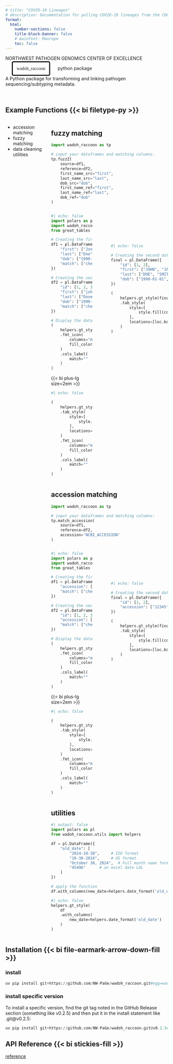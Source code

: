 ```yaml
---
# title: "COVID-19 Lineages"
# description: Documentation for pulling COVID-19 lineages from the CDC
format: 
  html: 
    number-sections: false
    title-block-banner: false
    # mainfont: Manrope
    toc: false
---
```


<!-- ::: {.container .column-page}

<h1 class="css-qp8v3">

::: css-nzw60t
NORTHWEST PATHOGEN GENOMICS CENTER OF EXCELLENCE
:::

wadoh_raccoon python package

</h1>

A Python package for transforming and linking pathogen sequencing/subtyping metadata.


::: -->

:::{.column-page}

::: css-nzw60t
NORTHWEST PATHOGEN GENOMICS CENTER OF EXCELLENCE
:::

:::{.title-header}
[wadoh_raccoon]{style="font-family: 'JetBrains Mono'; border-style: solid; border-width: 3px; border-radius: 5px; border-color: black; margin: 20px; padding:12px;"} python package
:::

A Python package for transforming and linking pathogen sequencing/subtyping metadata.

:::

<br>

:::{.column-page}

## Example Functions {{< bi filetype-py >}}

:::

::::{.column-page .columns}

:::{.column width="25%"}


- accession matching
- fuzzy matching
- data cleaning utilities

:::

:::{.column width="75%"}

:::{.panel-tabset}

## fuzzy matching

```python
import wadoh_raccoon as tp

# input your dataframes and matching columns:
tp.fuzzZ(
    source=df1,
    reference=df2,
    first_name_src="first",
    last_name_src="last",
    dob_src="dob",
    first_name_ref="first",
    last_name_ref="last",
    dob_ref="dob"
)
```

::::{.columns}

:::{.column width="40%"}
```python
#| echo: false
import polars as pl
import wadoh_raccoon.utils.helpers as helpers
from great_tables import GT, md, style, loc, google_font

# Creating the first dataframe with 'first_name', 'last_name', 'dob' columns
df1 = pl.DataFrame({
    "first": ["Jon", "Smith", "Alex"],
    "last": ["Doe", "Jaane", "Johnson"],
    "dob": ["1990-01-01", "1985-05-15", "2000-09-10"],
    "match": ["check","check","xmark"]
})

# Creating the second dataframe with the same columns plus a 'numeric_id' column
df2 = pl.DataFrame({
    "id": [1, 2, 3],
    "first": ["john", "jane", "Alice"],
    "last": ["Dooe", "smith", "Johnson"],
    "dob": ["1990-01-01", "1985-05-15", "2020-09-10"],
    "match": ["check","check","xmark"]
})

# Display the dataframes
(
    helpers.gt_style(df_inp=df1,index_inp=False)
    .fmt_icon(
        columns="match",
        fill_color={"check": "green", "check": "red"}
    )
    .cols_label(
        match=""
    )
)

```

:::{.container-center}

{{< bi plus-lg size=2em >}}

:::

```python
#| echo: false

(
    helpers.gt_style(df2,index_inp=False)
    .tab_style(
        style=[
            style.fill(color="#f9e3d6")
        ],
        locations=[loc.body(columns="id"),loc.column_labels(columns="id")]
    )
    .fmt_icon(
        columns="match",
        fill_color={"check": "green", "check": "red"}
    )
    .cols_label(
        match=""
    )
)
```

:::

:::{.column width="5%"}

<br>

<br>

<br>

<br>

:::{style="transform: translate(45px,0px)"}

{{< bi arrow-right-square-fill size=2em >}}

:::

:::

:::{.column width="55%"}

<br>

<br>

<br>


```python
#| echo: false

# Creating the second dataframe with the same columns plus a 'numeric_id' column
final = pl.DataFrame({
    "id": [1, 2],
    "first": ["JOHN", "JANE"],
    "last": ["DOE", "SMITH"],
    "dob": ["1990-01-01", "1985-05-15"]
})

(
    helpers.gt_style(final,index_inp=False)
    .tab_style(
        style=[
            style.fill(color="#f9e3d6")
        ],
        locations=[loc.body(columns="id"),loc.column_labels(columns="id")]
    )
)

```
:::

::::

## accession matching


```python
import wadoh_raccoon as tp

# input your dataframes and matching columns:
tp.match_accession(
    source=df1,
    reference=df2,
    accession='NCBI_ACCESSION'
)
```

::::{.columns}

:::{.column width="40%"}
```python
#| echo: false
import polars as pl
import wadoh_raccoon.utils.helpers as helpers
from great_tables import GT, md, style, loc, google_font

# Creating the first dataframe with 'first_name', 'last_name', 'dob' columns
df1 = pl.DataFrame({
    "accession": ["12345","CDC-010023",'L00029'],
    "match": ["check","check","xmark"]
})

# Creating the second dataframe with the same columns plus a 'numeric_id' column
df2 = pl.DataFrame({
    "id": [1, 2, 3],
    "accession": ["12345","CDC-010023",'X0293'],
    "match": ["check","check","xmark"]
})

# Display the dataframes
(
    helpers.gt_style(df_inp=df1,index_inp=False)
    .fmt_icon(
        columns="match",
        fill_color={"check": "green", "check": "red"}
    )
    .cols_label(
        match=""
    )
)

```

:::{.container-center}

{{< bi plus-lg size=2em >}}

:::

```python
#| echo: false

(
    helpers.gt_style(df2,index_inp=False)
    .tab_style(
        style=[
            style.fill(color="#f9e3d6")
        ],
        locations=[loc.body(columns="id"),loc.column_labels(columns="id")]
    )
    .fmt_icon(
        columns="match",
        fill_color={"check": "green", "check": "red"}
    )
    .cols_label(
        match=""
    )
)
```

:::

:::{.column width="5%"}

<br>

<br>

<br>

<br>

:::{style="transform: translate(45px,0px)"}

{{< bi arrow-right-square-fill size=2em >}}

:::

:::

:::{.column width="55%"}

<br>

<br>

<br>


```python
#| echo: false

# Creating the second dataframe with the same columns plus a 'numeric_id' column
final = pl.DataFrame({
    "id": [1, 2],
    "accession": ["12345","CDC-010023"]
})

(
    helpers.gt_style(final,index_inp=False)
    .tab_style(
        style=[
            style.fill(color="#f9e3d6")
        ],
        locations=[loc.body(columns="id"),loc.column_labels(columns="id")]
    )
)

```
:::

::::


## utilities

```python
#| output: false
import polars as pl
from wadoh_raccoon.utils import helpers

df = pl.DataFrame({
    "old_date": [
        "2024-10-30",     # ISO format
        "10-30-2024",     # US format
        "October 30, 2024",  # Full month name format,
        "45496"      # an excel date LOL
    ]
})

# apply the function
df.with_columns(new_date=helpers.date_format('old_date'))

```

```python
#| echo: false
helpers.gt_style(
    df
    .with_columns(
        new_date=helpers.date_format('old_date')
    )
)
```

:::
:::

::::

:::{.column-page}

## Installation {{< bi file-earmark-arrow-down-fill >}}

:::{.panel-tabset}

### install

```python
uv pip install git+https://github.com/NW-PaGe/wadoh_raccoon.git#egg=wadoh_raccoon
```

### install specific version

To install a specific version, find the git tag noted in the GitHub Release section (something like v0.2.5) and then put it in the install statement like .git@v0.2.5:

```python
uv pip install git+https://github.com/NW-PaGe/wadoh_raccoon.git@v0.2.5#egg=wadoh_raccoon
```

:::

:::


:::{.column-page}

## API Reference {{< bi stickies-fill >}}


<a href="reference/index.qmd" class="button">reference</a>


:::

